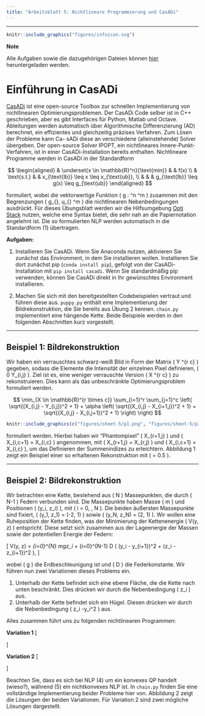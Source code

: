 ```yaml
---
title: "Arbeitsblatt 5: Nichtlineare Programmierung und CasADi"
---
```


---------------------------------


:::: {#explaining .message-box }

::: {#note-exp .note-header}
```r
knitr::include_graphics("figures/infoicon.svg")
```
**Note**
:::
::: {#note-exp .note-body}

Alle Aufgaben sowie die dazugehörigen Dateien können [hier](http://bioinf.uni-freiburg.de/Lehre/Courses/latest/material/optimierung-uebung4.zip) heruntergeladen werden.

:::

::::

# Einführung in CasADi

[CasADi](https://web.casadi.org) ist eine open-source Toolbox zur schnellen Implementierung von nichtlinearen Optimierungsproblemen.
Der CasADi Code selber ist in C++ geschrieben, aber es gibt Interfaces für Python,
Matlab und Octave. Ableitungen werden automatisch über Algorithmische Differenzierung (AD)
berechnet, ein effizientes und gleichzeitig präzises Verfahren. Zum Lösen der Probleme kann Ca-
sADi diese an verschiedene (alleinstehende) Solver übergeben. Der open-source Solver IPOPT, ein
nichtlineares Innere-Punkt-Verfahren, ist in einer CasADi-Installation bereits enthalten.
Nichtlineare Programme werden in CasADi in der Standardform

$$
\begin{aligned}
& \underset{x \in \mathbb{R}^n}{\text{min}}
& & f(x) \\
& \text{s.t.}
& & x_{\text{lb}} \leq x \leq x_{\text{ub}}, \\
& & & g_{\text{lb}} \leq g(x) \leq g_{\text{ub}}
\end{aligned}
$$

formuliert, wobei die vektorwertige Funktion \( g : \mathbb{R}^n \rightarrow \mathbb{R}^m \) zusammen mit den Begrenzungen \( g_{\text{lb}}, u_{\text{lb}} \in \mathbb{R}^m \) die nichtlinearen Nebenbedingungen ausdrückt.
Für dieses Übungsblatt werden wir die Hilfsumgebung [Opti Stack](https://web.casadi.org/docs/#document-opti) nutzen, welche eine Syntax bietet, die sehr nah an die Papiernotation angelehnt ist. Die so formulierten NLP werden automatisch in die Standardform (1) übertragen.

**Aufgaben:**

1. Installieren Sie CasADi. Wenn Sie Anaconda nutzen, aktivieren Sie zunächst das Environment, in dem Sie installieren wollen.
Installieren Sie dort zunächst pip (`conda install pip`), gefolgt von der CasADi-Installation mit `pip install casadi`.
Wenn Sie standardmäßig pip verwenden, können Sie CasADi direkt in Ihr gewünschtes Environment installieren.

2. Machen Sie sich mit den bereitgestellten Codebeispielen vertraut und führen diese aus. `puppy.py` enthält eine Implementierung der Bildrekonstruktion, die Sie bereits aus Übung 2 kennen. `chain.py` implementiert eine hängende Kette.
Beide Beispiele werden in den folgenden Abschnitten kurz vorgestellt.

---

## Beispiel 1: Bildrekonstruktion

Wir haben ein verrauschtes schwarz-weiß Bild in Form der Matrix \( Y \in \mathbb{R}^{r \times c} \) gegeben, sodass die Elemente die Intensität der einzelnen Pixel definieren, \( 0 \leq Y_{i,j} \leq 256 \).
Ziel ist es, eine weniger verrauschte Version \( X \in \mathbb{R}^{r \times c} \) zu rekonstruieren. Dies kann als das unbeschränkte Optimierungsproblem formuliert werden.

$$
\min_{X \in \mathbb{R}^{r \times c}} \sum_{i=1}^r \sum_{j=1}^c \left( \sqrt{(X_{i,j} - Y_{i,j})^2 + 1} + \alpha \left( \sqrt{(X_{i,j} - X_{i+1,j})^2 + 1} + \sqrt{(X_{i,j} - X_{i,j+1})^2 + 1} \right) \right)
$$


```r
knitr::include_graphics(c("figures/sheet-5/p1.png", "figures/sheet-5/p2.png"))
```

formuliert werden. Hierbei haben wir "Phantompixel" \( X_{r+1,j} \) und \( X_{i,c+1} = X_{i,c} \) angenommen, mit \( X_{r+1,j} = X_{r,j} \) und \( X_{i,c+1} = X_{i,c} \), um das Definieren der Summenindizes zu erleichtern.
Abbildung 1 zeigt ein Beispiel einer so erhaltenen Rekonstruktion mit \( \alpha = 0.5 \).

---

## Beispiel 2: Bildrekonstruktion

Wir betrachten eine Kette, bestehend aus \( N \) Massepunkten, die durch \( N-1 \) Federn verbunden sind. Die Massepunkte haben Masse \( m \) und Positionen \( (y_i, z_i) \), mit \( i = 0, \ldots, N \). Die beiden äußersten Massepunkte sind fixiert, \( (y_1, z_1) = (-2, 1) \) sowie \( (y_N, z_N) = (2, 1) \). Wir wollen eine Ruheposition der Kette finden, was der Minimierung der Kettenenergie \( V(y, z) \) entspricht. Diese setzt sich zusammen aus der Lageenergie der Massen sowie der potentiellen Energie der Federn:

\[
V(y, z) = \sum_{i=0}^{N} mgz_i + \frac{1}{2} \sum_{i=0}^{N-1} D \left( (y_i - y_{i+1})^2 + (z_i - z_{i+1})^2 \right),
\]

wobei \( g \) die Erdbeschleunigung ist und \( D \) die Federkonstante. Wir führen nun zwei Variationen dieses Problems ein.

1. Unterhalb der Kette befindet sich eine ebene Fläche, die die Kette nach unten beschränkt. Dies drücken wir durch die Nebenbedingung \( z_i \geq 0 \) aus.
2. Unterhalb der Kette befindet sich ein Hügel. Diesen drücken wir durch die Nebenbedingung \( z_i \geq -y_i^2 \) aus.

Alles zusammen führt uns zu folgenden nichtlinearen Programmen:

**Variation 1**
\[
\begin{aligned}
\min \quad & V(y, z) & \tag{4a} \\
\text{s.t.} \quad & (y_1, z_1) = (-2, 1), & \tag{4b} \\
& (y_N, z_N) = (2, 1), & \tag{4c} \\
& z_i \geq 0, \quad 1 \leq i \leq N & \tag{4d}
\end{aligned}
\]

**Variation 2**
\[
\begin{aligned}
\min \quad & V(y, z) & \tag{5a} \\
\text{s.t.} \quad & (y_1, z_1) = (-2, 1), & \tag{5b} \\
& (y_N, z_N) = (2, 1), & \tag{5c} \\
& z_i \geq -y_i^2, \quad 1 \leq i \leq N & \tag{5d}
\end{aligned}
\]

Beachten Sie, dass es sich bei NLP (4) um ein konvexes QP handelt (wieso?), während (5) ein nichtkonvexes NLP ist. In `chain.py` finden Sie eine vollständige Implementierung beider Probleme hier von. Abbildung 2 zeigt die Lösungen der beiden Variationen. Für Variation 2 sind zwei mögliche Lösungen dargestellt.


